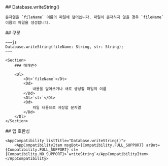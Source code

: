 
<Section>
    ## Database.writeString()

    문자열을 `fileName` 이름의 파일에 덮어씁니다. 파일이 존재하지 않을 경우 `fileName` 이름의 파일을 생성합니다.
</Section>
<Section>
    ## 구문

    ~~~js
    Database.writeString(fileName: String, str: String);
    ~~~

    <Section>
        ### 매개변수

        <Dl>
            <Dt>`fileName`</Dt>
            <Dd>
                내용을 덮어쓰거나 새로 생성할 파일의 이름
            </Dd>
            <Dt>`str`</Dt>
            <Dd>
                파일 내용으로 저장할 문자열
            </Dd>
        </Dl>
    </Section>
</Section>
<Section>
    ## 앱 호환성

    <AppCompatibility listTitle="Database.writeString()">
        <AppCompatibilityItem msgBot={Compatibility.FULL_SUPPORT} arBot={Compatibility.FULL_SUPPORT} sl={Compatibility.NO_SUPPORT}>`writeString`</AppCompatibilityItem>
    </AppCompatibility>
</Section>